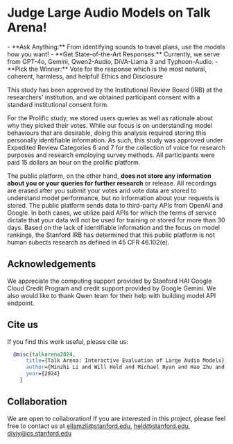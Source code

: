 


<h1 class="nx-mt-2 nx-text-4xl nx-font-bold nx-tracking-tight nx-text-slate-900 dark:nx-text-slate-100" style={{fontSize : "2rem", fontWeight: "400"}}>Judge Large Audio Models on <span style={{fontWeight: "600"}}>Talk Arena</span>!</h1>
<span style={{ fontSize: "0.8em" }}>
- **Ask Anything:** From identifying sounds to travel plans, use the models how you want!
- **Get State-of-the-Art Responses:** Currently, we serve from GPT-4o, Gemini, Qwen2-Audio, DiVA-Llama 3 and Typhoon-Audio.
- **Pick the Winner:** Vote for the response which is the most natural, coherent, harmless, and helpful!
</span>

<GradioEmbed />

<Hero />

<Callout type="info">
Ethics and Disclosure

This study has been approved by the Institutional Review Board (IRB) at the researchers' institution, and we obtained participant consent with a standard institutional consent form. 

For the Prolific study, we stored users queries as well as rationale about why they picked their votes. While our focus is on understanding model behaviours that are desirable, doing this analysis required storing this personally identifiable information. As such, this study was approved under Expedited Review Categories 6 and 7 for the collection of voice for research purposes and research employing survey methods. All participants were paid 15 dollars an hour on the prolific platform.

The public platform, on the other hand, **does not store any information about you or your queries for further research** or release. All recordings are erased after you submit your votes and vote data are stored to understand model performance, but no information about your requests is stored. The public platform sends data to third-party APIs from OpenAI and Google. In both cases, we utilize paid APIs for which the terms of service dictate that your data will not be used for training or stored for more than 30 days. Based on the lack of identifiable information and the focus on model rankings, the Stanford IRB has determined that this public platform is not human subects research as defined in 45 CFR 46.102(e).

</Callout>

## Acknowledgements
We appreciate the computing support provided by Stanford HAI Google Cloud Credit Program and credit support provided by Google Gemini. We also would like to thank Qwen team for their help with building model API endpoint.

## Cite us

If you find this work useful, please cite us:

```bibtex
  @misc{talkarena2024,
      title={Talk Arena: Interactive Evaluation of Large Audio Models},
      author={Minzhi Li and Will Held and Michael Ryan and Hao Zhu and Kunat Pipatanakul and Potsawee Manakul and Diyi Yang},
      year={2024}
    }
```

## Collaboration
We are open to collaboration! If you are interested in this project, please feel free to contact us at ellamzli@stanford.edu, held@stanford.edu, diyiy@cs.stanford.edu

	
